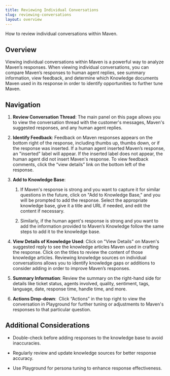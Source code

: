 ```yaml
---
title: Reviewing Individual Conversations
slug: reviewing-conversations
layout: overview
---
```


How to review individual conversations within Maven.


## **Overview**

Viewing individual conversations within Maven is a powerful way to analyze Maven’s responses. When viewing individual conversations, you can compare Maven’s responses to human agent replies, see summary information, view feedback, and determine which Knowledge documents Maven used in its response in order to identify opportunities to further tune Maven.


## **Navigation**

1. **Review Conversation Thread**: The main panel on this page allows you to view the conversation thread with the customer's messages, Maven's suggested responses, and any human agent replies.

2. **Identify Feedback**: Feedback on Maven responses appears on the bottom right of the response, including thumbs up, thumbs down, or if the response was inserted. If a human agent inserted Maven’s response, an "inserted" label will appear. If the inserted label does not appear, the human agent did not insert Maven's response. To view feedback comments, click the “view details” link on the bottom left of the response.

3. **Add to Knowledge Base**:

   1. If Maven's response is strong and you want to capture it for similar questions in the future, click on "Add to Knowledge Base," and you will be prompted to add the response. Select the appropriate knowledge base, give it a title and URL if needed, and edit the content if necessary.

   2. Similarly, if the human agent's response is strong and you want to add the information provided to Maven’s Knowledge follow the same steps to add it to the knowledge base.

4. **View Details of Knowledge Used**: Click on "View Details" on Maven's suggested reply to see the knowledge articles Maven used in crafting the response. Click on the titles to review the content of those knowledge articles. Reviewing knowledge sources on individual conversations allows you to identify knowledge gaps or additions to consider adding in order to improve Maven’s responses.

5. **Summary Information**: Review the summary on the right-hand side for details like ticket status, agents involved, quality, sentiment, tags, language, date, response time, handle time, and more.

6. **Actions Drop-down**:  Click “Actions” in the top right to view the conversation in Playground for further tuning or adjustments to Maven's responses to that particular question.


## **Additional Considerations**

- Double-check before adding responses to the knowledge base to avoid inaccuracies.

- Regularly review and update knowledge sources for better response accuracy.

- Use Playground for persona tuning to enhance response effectiveness.
